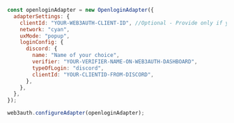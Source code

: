 ```js
const openloginAdapter = new OpenloginAdapter({
  adapterSettings: {
    clientId: "YOUR-WEB3AUTH-CLIENT-ID", //Optional - Provide only if you haven't provided it in the Web3Auth Instantiation Code
    network: "cyan",
    uxMode: "popup",
    loginConfig: {
      discord: {
        name: "Name of your choice",
        verifier: "YOUR-VERIFIER-NAME-ON-WEB3AUTH-DASHBOARD",
        typeOfLogin: "discord",
        clientId: "YOUR-CLIENTID-FROM-DISCORD",
      },
    },
  },
});

web3auth.configureAdapter(openloginAdapter);
```
